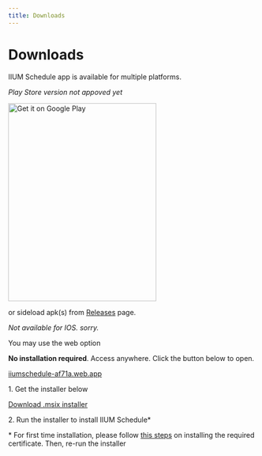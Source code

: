 ```yaml
---
title: Downloads
---
```



# Downloads

IIUM Schedule app is available for multiple platforms.

<Tabs>
  <TabItem value="Android">
    <p><i>Play Store version not appoved yet</i></p>
    <a href='https://play.google.com/store/apps/details?id=com.iqfareez.iiumschedule&utm_source=website&pcampaignid=pcampaignidMKT-Other-global-all-co-prtnr-py-PartBadge-Mar2515-1'><img alt='Get it on Google Play' src='https://play.google.com/intl/en_us/badges/static/images/badges/en_badge_web_generic.png' width="300" height="400"/></a>
    <p>or sideload apk(s) from <a href="https://github.com/iqfareez/iium_schedule/releases" target="_blank">Releases</a> page.</p>
  </TabItem>
  <TabItem value="IOS">
    <i>Not available for IOS. sorry.</i> 
    <p>You may use the web option</p>
  </TabItem>
  <TabItem value="Web">
    <p>
      <b>No installation required</b>. Access anywhere. Click the button below to open.
    </p>
    <a
      className="button button--secondary button--lg"
      target="_blank"
      href="https://iiumschedule-af71a.web.app"
    >
      iiumschedule-af71a.web.app
    </a>

  </TabItem>
  <TabItem value="Windows">
    <p>1. Get the installer below</p>
  <a
      className="button button--secondary button--lg"
      target="_blank"
      href="https://iiumschedule-af71a.web.app"
    >
      Download .msix installer
    </a>
    <p></p>
    <p>2. Run the installer to install IIUM Schedule*</p>    
    <p></p>
    <p>* For first time installation, please follow <a href="../windows-cert">this steps</a> on installing the required certificate. Then, re-run the installer</p>
  </TabItem>
</Tabs>
